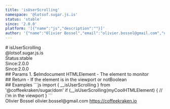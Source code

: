 ```yaml
---
title: 'isUserScrolling'
namespace: '@lotsof.sugar.js.is'
status: 'stable'
since: '2.0.0'
platform: '[{"name":"js","description":""}]'
author: '{"name":"Olivier Bossel","email":"olivier.bossel@gmail.com","url":"https://coffeekraken.io"}'
---
```

<div class="docmap-mdx">
# isUserScrolling
<div class="_namespace">@lotsof.sugar.js.is</div>
<div class="_metas">
<div class="_status"><span class="_status-label">Status:</span><span class="_status-value -stable">stable</span></div>
<div class="_since"><span class="_since-label">Since:</span><span class="_since-value">2.0.0</span></div>
<div class="_since"><span class="_since-label">Since:</span><span class="_since-value">2.0.0</span></div>
</div>
<div class="_params">
## Params
1. <span class="_name">$elm</span><span class="_default">document</span> <span class="_type">HTMLElement</span>
   - The element to monitor
</div>
<div class="_return">
## Return
- <span class="_description">If the element is in the viewport or not</span><span class="_default"></span><span class="_type">Boolean</span>
</div>
<div class="_examples">
## Examples
```js
import { __isUserScrolling } from '@coffeekraken/sugar/dom'
if (__isUserScrolling(myCoolHTMLElement) {
		// i'm in the viewport
}
```
</div>
<div class="_author">
<span class="_name">Olivier Bossel</span>
<span class="_email">olivier.bossel@gmail.com</span>
<a href="https://coffeekraken.io" target="_blank" class="_url">https://coffeekraken.io</a>
</div>
</div>